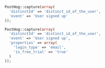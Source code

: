 
```php
PostHog::capture(array(
  'distinctId' => 'distinct_id_of_the_user',
  'event' => 'User signed up'
));
```

<NamingTip />

<SettingProperties />

```php
PostHog::capture(array(
  'distinctId' => 'distinct_id_of_the_user',
  'event' => 'User signed up',
  'properties' => array(
    'login_type' => 'email',
    'is_free_trial' => 'true'
  )
));
```
